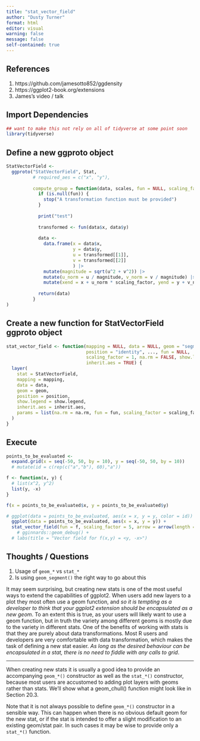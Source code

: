 ```yaml
---
title: "stat_vector_field"
author: "Dusty Turner"
format: html
editor: visual
warning: false
message: false
self-contained: true
---
```


## References

1)  https://github.com/jamesotto852/ggdensity
2)  https://ggplot2-book.org/extensions
3)  James's video / talk

## Import Dependencies

```r
## want to make this not rely on all of tidyverse at some point soon
library(tidyverse)
```

## Define a new ggproto object

```r
StatVectorField <- 
  ggproto("StatVectorField", Stat,
          # required_aes = c("x", "y"),
                           
          compute_group = function(data, scales, fun = NULL, scaling_factor = 1,...) {
            if (is.null(fun)) {
              stop("A transformation function must be provided")
            }
            
            print("test")
            
            transformed <- fun(data$x, data$y)
            
            data <-
              data.frame(x = data$x,
                         y = data$y,
                         u = transformed[[1]],
                         v = transformed[[2]]
                         ) |> 
              mutate(magnitude = sqrt(u^2 + v^2)) |>
              mutate(u_norm = u / magnitude, v_norm = v / magnitude) |>
              mutate(xend = x + u_norm * scaling_factor, yend = y + v_norm * scaling_factor)
            
            return(data)
          }
)
```

## Create a new function for StatVectorField ggproto object

```r
stat_vector_field <- function(mapping = NULL, data = NULL, geom = "segment", 
                              position = "identity", ..., fun = NULL, 
                              scaling_factor = 1, na.rm = FALSE, show.legend = NA, 
                              inherit.aes = TRUE) {
  layer(
    stat = StatVectorField, 
    mapping = mapping, 
    data = data, 
    geom = geom, 
    position = position, 
    show.legend = show.legend, 
    inherit.aes = inherit.aes, 
    params = list(na.rm = na.rm, fun = fun, scaling_factor = scaling_factor, ...)
  )
}
```

## Execute

```r
points_to_be_evaluated <- 
  expand.grid(x = seq(-50, 50, by = 10), y = seq(-50, 50, by = 10)) 
  # mutate(id = c(rep(c("a","b"), 60),"a"))

f <- function(x, y) {
  # list(x^2, y^2)
  list(y, -x)
}

f(x = points_to_be_evaluated$x, y = points_to_be_evaluated$y)

# ggplot(data = points_to_be_evaluated, aes(x = x, y = y, color = id)) +
  ggplot(data = points_to_be_evaluated, aes(x = x, y = y)) +
  stat_vector_field(fun = f, scaling_factor = 5, arrow = arrow(length = unit(1, "mm"))) 
    # gginnards::geom_debug() +
  # labs(title = "Vector field for f(x,y) = <y, -x>")  
```

## Thoughts / Questions

1)  Usage of `geom_*` vs `stat_*`
2)  Is using `geom_segment()` the right way to go about this

It may seem surprising, but creating new stats is one of the most useful ways to extend the capabilities of ggplot2. When users add new layers to a plot they most often use a geom function, and *so it is tempting as a developer to think that your ggplot2 extension should be encapsulated as a new geom*. To an extent this is true, as your users will likely want to use a geom function, but in truth the variety among different geoms is mostly due to the variety in different stats. One of the benefits of working with stats is that they are purely about data transformations. Most R users and developers are very comfortable with data transformation, which makes the task of defining a new stat easier. *As long as the desired behaviour can be encapsulated in a stat, there is no need to fiddle with any calls to grid*.

------------------------------------------------------------------------

When creating new stats it is usually a good idea to provide an accompanying `geom_*()` constructor as well as the `stat_*()` constructor, because most users are accustomed to adding plot layers with geoms rather than stats. We'll show what a geom_chull() function might look like in Section 20.3.

Note that it is not always possible to define `geom_*()` constructor in a sensible way. This can happen when there is no obvious default geom for the new stat, or if the stat is intended to offer a slight modification to an existing geom/stat pair. In such cases it may be wise to provide only a `stat_*()` function.
